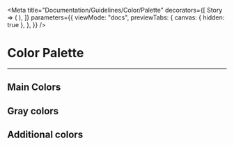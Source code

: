 
<Meta
    title="Documentation/Guidelines/Color/Palette"
    decorators={[
        Story => (
            <StoryProvider dark={useDarkMode()}>
                <Story />
            </StoryProvider>
        ),
    ]}
    parameters={{
        viewMode: "docs",
        previewTabs: {
            canvas: { hidden: true },
        },
    }}
/>

# Color Palette
---

## Main Colors

<Canvas>
    <ColorPalette>
        <ColorItem
            title="palette.inseeBlue"
            subtitle="Insee Bleu"
            colors={{
                "900": useTheme().colors.palette.inseeBlue["900"],
                "800": useTheme().colors.palette.inseeBlue["800"],
                "700": useTheme().colors.palette.inseeBlue["700"],
                "600": useTheme().colors.palette.inseeBlue["600"],
                "500": useTheme().colors.palette.inseeBlue["500"],
                "400": useTheme().colors.palette.inseeBlue["400"],
                "300": useTheme().colors.palette.inseeBlue["300"],
                "200": useTheme().colors.palette.inseeBlue["200"],
                "100": useTheme().colors.palette.inseeBlue["100"],
            }}
        />
        <ColorItem
            title="palette.inseeYellow"
            subtitle="Insee Yellow"
            colors={{
                "900": useTheme().colors.palette.inseeYellow["900"],
                "800": useTheme().colors.palette.inseeYellow["800"],
                "700": useTheme().colors.palette.inseeYellow["700"],
                "600": useTheme().colors.palette.inseeYellow["600"],
                "500": useTheme().colors.palette.inseeYellow["500"],
                "400": useTheme().colors.palette.inseeYellow["400"],
                "300": useTheme().colors.palette.inseeYellow["300"],
                "200": useTheme().colors.palette.inseeYellow["200"],
                "100": useTheme().colors.palette.inseeYellow["100"],
            }}
        />
    </ColorPalette>
</Canvas>

## Gray colors

<Canvas>
    <ColorPalette>
        <ColorItem
            title="palette.inseeGray"
            subtitle="Insee Gray"
            colors={{
                "900": useTheme().colors.palette.inseeGray["900"],
                "800": useTheme().colors.palette.inseeGray["800"],
                "700": useTheme().colors.palette.inseeGray["700"],
                "600": useTheme().colors.palette.inseeGray["600"],
                "500": useTheme().colors.palette.inseeGray["500"],
                "400": useTheme().colors.palette.inseeGray["400"],
                "300": useTheme().colors.palette.inseeGray["300"],
                "200": useTheme().colors.palette.inseeGray["200"],
                "100": useTheme().colors.palette.inseeGray["100"],
                "Black": useTheme().colors.palette.inseeGray["black"],
                "White": useTheme().colors.palette.inseeGray["white"],
            }}
        />
    </ColorPalette>
</Canvas>

## Additional colors

<Canvas>
    <ColorPalette>
        <ColorItem
            title="palette.inseeRed"
            subtitle="Insee Red"
            colors={{
                "900": useTheme().colors.palette.inseeRed["900"],
                "800": useTheme().colors.palette.inseeRed["800"],
                "700": useTheme().colors.palette.inseeRed["700"],
                "600": useTheme().colors.palette.inseeRed["600"],
                "500": useTheme().colors.palette.inseeRed["500"],
                "400": useTheme().colors.palette.inseeRed["400"],
                "300": useTheme().colors.palette.inseeRed["300"],
                "200": useTheme().colors.palette.inseeRed["200"],
                "100": useTheme().colors.palette.inseeRed["100"],
            }}
        />
        <ColorItem
            title="palette.inseeAqua"
            subtitle="Insee Aqua"
            colors={{
                "900": useTheme().colors.palette.inseeAqua["900"],
                "800": useTheme().colors.palette.inseeAqua["800"],
                "700": useTheme().colors.palette.inseeAqua["700"],
                "600": useTheme().colors.palette.inseeAqua["600"],
                "500": useTheme().colors.palette.inseeAqua["500"],
                "400": useTheme().colors.palette.inseeAqua["400"],
                "300": useTheme().colors.palette.inseeAqua["300"],
                "200": useTheme().colors.palette.inseeAqua["200"],
                "100": useTheme().colors.palette.inseeAqua["100"],
            }}
        />
        <ColorItem
            title="palette.inseeMagenta"
            subtitle="Insee Magenta"
            colors={{
                "900": useTheme().colors.palette.inseeMagenta["900"],
                "800": useTheme().colors.palette.inseeMagenta["800"],
                "700": useTheme().colors.palette.inseeMagenta["700"],
                "600": useTheme().colors.palette.inseeMagenta["600"],
                "500": useTheme().colors.palette.inseeMagenta["500"],
                "400": useTheme().colors.palette.inseeMagenta["400"],
                "300": useTheme().colors.palette.inseeMagenta["300"],
                "200": useTheme().colors.palette.inseeMagenta["200"],
                "100": useTheme().colors.palette.inseeMagenta["100"],
            }}
        />
        <ColorItem
            title="palette.inseeGreen"
            subtitle="Insee Green"
            colors={{
                "900": useTheme().colors.palette.inseeGreen["900"],
                "800": useTheme().colors.palette.inseeGreen["800"],
                "700": useTheme().colors.palette.inseeGreen["700"],
                "600": useTheme().colors.palette.inseeGreen["600"],
                "500": useTheme().colors.palette.inseeGreen["500"],
                "400": useTheme().colors.palette.inseeGreen["400"],
                "300": useTheme().colors.palette.inseeGreen["300"],
                "200": useTheme().colors.palette.inseeGreen["200"],
                "100": useTheme().colors.palette.inseeGreen["100"],
            }}
        />
    </ColorPalette>
</Canvas>
